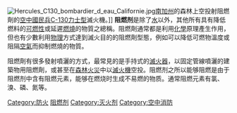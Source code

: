 {{Otheruses|other=這篇文章是關於化學品用來對抗結構火災和野火，有關塑膠防焰|阻燃劑 (塑膠)}}
{{multiple issues|
{{expand|time=2018-04-08T14:43:26+00:00}}
{{expert|time=2018-04-08T14:43:26+00:00}}
{{unreferenced|time=2018-04-08T14:43:26+00:00}}
}}
[[File:Hercules_C130_bombardier_d_eau_Californie.jpg|thumb]][[南加州|南加州]]的森林上空投射阻燃劑的[[美國空中國民兵|空中國民兵]][[C-130|C-130力士型]]滅火機。]]
'''阻燃剂'''是除了[[水|水]]以外，其他所有具有降低燃料的[[可燃性|可燃性]]或延遲[[燃燒|燃燒]]的物質之總稱。阻燃劑通常都是利用[[化學|化學]]原理產生作用，但也有少數利用[[物理|物理]]方式達到滅火目的的阻燃劑型態，例如可以降低可燃物溫度或阻隔[[空氣|空氣]]而抑制燃燒的物質。

阻燃劑有很多發射噴灑的方式，最常見的是手持式的[[滅火器|滅火器]]，以固定管線噴灑的建築物用阻燃劑，或甚至在[[森林火災|森林火災]]中以[[滅火飛機|滅火機]]空投。阻燃剂之所以能够阻燃是由于阻燃剂中含有阻燃元素，能够在燃烧时生成不易燃的物质。通常阻燃元素有氯、溴、磷、氮等。

{{stub}}
{{消防}}
[[Category:防火|Category:防火]]
[[Category:阻燃剂|]]
[[Category:灭火剂|Category:灭火剂]]
[[Category:空中消防|Category:空中消防]]